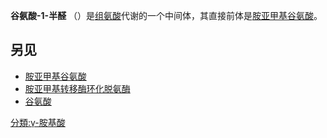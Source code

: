 {{chembox
| verifiedrevid = 381486705
|ImageFile=Glutamate-1-semialdehyde.svg
|ImageSize=
|IUPACName=(4''S'')-4-amino-5-oxo-pentanoic acid
|OtherNames=
|Section1= {{Chembox Identifiers
| CASNo = 68462-55-5
| CASNo_Ref = {{cascite|correct|??}}
|   PubChem = 129297
|   SMILES = C(CC(=O)O)C(C=O)N
|   MeSHName = glutamate-1-semialdehyde
  |  ChemSpiderID_Ref  = {{chemspidercite|changed|chemspider}}|  ChemSpiderID  =  114525
|  InChI  =  1/C5H9NO3/c6-4(3-7)1-2-5(8)9/h3-4H,1-2,6H2,(H,8,9)/t4-/m0/s1
|  InChIKey  =  MPUUQNGXJSEWTF-BYPYZUCNBY
|  StdInChI_Ref  = {{stdinchicite|changed|chemspider}}|  StdInChI  =  1S/C5H9NO3/c6-4(3-7)1-2-5(8)9/h3-4H,1-2,6H2,(H,8,9)/t4-/m0/s1
|  StdInChIKey_Ref  = {{stdinchicite|changed|chemspider}}|  StdInChIKey  =  MPUUQNGXJSEWTF-BYPYZUCNSA-N

}}
|Section2= {{Chembox Properties
|  Formula=C<sub>5</sub>H<sub>9</sub>NO<sub>3</sub>
|  MolarMass=131.13 g/mol
|  Appearance=
|  Density=
|  MeltingPt=
|  BoilingPt=
|  Solubility=
  }}
|Section3= {{Chembox Hazards
|  MainHazards=
|  FlashPt=
|  Autoignition=
  }}
}}
'''谷氨酸-1-半醛''' （{{lang-en|'''Glutamate-1-semialdehyde'''}}）是[[组氨酸|组氨酸]]代谢的一个中间体，其直接前体是[[胺亚甲基谷氨酸|胺亚甲基谷氨酸]]。

==另见==
* [[胺亚甲基谷氨酸|胺亚甲基谷氨酸]]
* [[胺亚甲基转移酶环化脱氨酶|胺亚甲基转移酶环化脱氨酶]]
* [[谷氨酸|谷氨酸]]

{{Amino acid metabolism intermediates}}

[[分類:γ-胺基酸|分類:γ-胺基酸]]